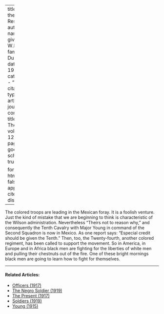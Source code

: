 
---
title: 'To the Rescue'
author:
  - name:
      given: W.E.B.
      family: Du Bois
date: May 1916
categories: 
  - ""
citation: 
  type: article-journal
  container-title: The Crisis
  volume: 12
  issue: 1
  page: 31
google-scholar: true

format:
  html:
    toc: false
    appendix-cite-as: display
---



The colored troops are leading in the Mexican foray. It is a foolish venture. Just the kind of mistake that we are beginning to think is characteristic of the Wilson administration. Nevertheless "Theirs not to reason why," and consequently the Tenth Cavalry with Major Young in command of the Second Squadron is now in Mexico. As one report says: "Especial credit should be given the Tenth." Then, too, the Twenty-fourth, another colored regiment, has been called to support the movement. So in America, in Europe and in Africa black men are fighting for the liberties of white men and pulling their chestnuts out of the fire. One of these bright mornings black men are going to learn how to fight for themselves.

<!-- Similar articles start here -->

<hr>
#### Related Articles:

* [Officers (1917)](/Volumes/14/02/officers.html)
* [The Negro Soldier (1919)](/Volumes/19/02/negro_soldier.html)
* [The Present (1917)](/Volumes/14/04/present.html)
* [Soldiers (1919)](/Volumes/17/01/soldiers.html)
* [Young (1915)](/Volumes/11/05/young.html)

<!-- Similar articles end here -->